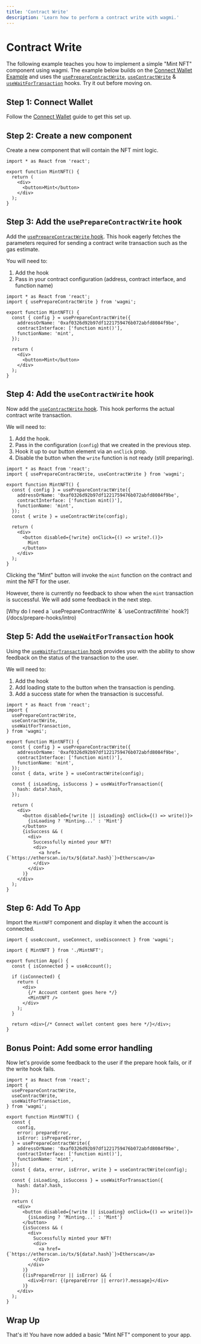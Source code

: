 ```yaml
---
title: 'Contract Write'
description: 'Learn how to perform a contract write with wagmi.'
---
```



# Contract Write

The following example teaches you how to implement a simple "Mint NFT" component using wagmi. The example below builds on the [Connect Wallet Example](/examples/connect-wallet) and uses the [`usePrepareContractWrite`](/docs/prepare-hooks/usePrepareContractWrite), [`useContractWrite`](/docs/hooks/useContractWrite) & [`useWaitForTransaction`](/docs/hooks/useWaitForTransaction) hooks. Try it out before moving on.

<ContractWrite />

## Step 1: Connect Wallet

Follow the [Connect Wallet](/examples/connect-wallet#step-1-configuring-connectors) guide to get this set up.

## Step 2: Create a new component

Create a new component that will contain the NFT mint logic.

```tsx
import * as React from 'react';

export function MintNFT() {
  return (
    <div>
      <button>Mint</button>
    </div>
  );
}
```

## Step 3: Add the `usePrepareContractWrite` hook

Add the [`usePrepareContractWrite` hook](/docs/prepare-hooks/usePrepareContractWrite). This hook eagerly fetches the parameters required for sending a contract write transaction such as the gas estimate.

You will need to:

1. Add the hook
2. Pass in your contract configuration (address, contract interface, and function name)

```tsx {2,5-9}
import * as React from 'react';
import { usePrepareContractWrite } from 'wagmi';

export function MintNFT() {
  const { config } = usePrepareContractWrite({
    addressOrName: '0xaf0326d92b97df1221759476b072abfd8084f9be',
    contractInterface: ['function mint()'],
    functionName: 'mint',
  });

  return (
    <div>
      <button>Mint</button>
    </div>
  );
}
```

## Step 4: Add the `useContractWrite` hook

Now add the [`useContractWrite` hook](/docs/hooks/useContractWrite). This hook performs the actual contract write transaction.

We will need to:

1. Add the hook.
2. Pass in the configuration (`config`) that we created in the previous step.
3. Hook it up to our button element via an `onClick` prop.
4. Disable the button when the `write` function is not ready (still preparing).

```tsx {2,10,14-16}
import * as React from 'react';
import { usePrepareContractWrite, useContractWrite } from 'wagmi';

export function MintNFT() {
  const { config } = usePrepareContractWrite({
    addressOrName: '0xaf0326d92b97df1221759476b072abfd8084f9be',
    contractInterface: ['function mint()'],
    functionName: 'mint',
  });
  const { write } = useContractWrite(config);

  return (
    <div>
      <button disabled={!write} onClick={() => write?.()}>
        Mint
      </button>
    </div>
  );
}
```

Clicking the "Mint" button will invoke the `mint` function on the contract and mint the NFT for the user.

However, there is currently no feedback to show when the `mint` transaction is successful. We will add some feedback in the next step.

<Callout emoji="🤔" type="info">
  [Why do I need a `usePrepareContractWrite` & `useContractWrite`
  hook?](/docs/prepare-hooks/intro)
</Callout>

## Step 5: Add the `useWaitForTransaction` hook

Using the [`useWaitForTransaction` hook](/docs/hooks/useWaitForTransaction) provides you with the ability to show feedback on the status of the transaction to the user.

We will need to:

1. Add the hook
2. Add loading state to the button when the transaction is pending.
3. Add a success state for when the transaction is successful.

```tsx {5,16-18,22-32}
import * as React from 'react';
import {
  usePrepareContractWrite,
  useContractWrite,
  useWaitForTransaction,
} from 'wagmi';

export function MintNFT() {
  const { config } = usePrepareContractWrite({
    addressOrName: '0xaf0326d92b97df1221759476b072abfd8084f9be',
    contractInterface: ['function mint()'],
    functionName: 'mint',
  });
  const { data, write } = useContractWrite(config);

  const { isLoading, isSuccess } = useWaitForTransaction({
    hash: data?.hash,
  });

  return (
    <div>
      <button disabled={!write || isLoading} onClick={() => write()}>
        {isLoading ? 'Minting...' : 'Mint'}
      </button>
      {isSuccess && (
        <div>
          Successfully minted your NFT!
          <div>
            <a href={`https://etherscan.io/tx/${data?.hash}`}>Etherscan</a>
          </div>
        </div>
      )}
    </div>
  );
}
```

## Step 6: Add To App

Import the `MintNFT` component and display it when the account is connected.

```tsx {3,12}
import { useAccount, useConnect, useDisconnect } from 'wagmi';

import { MintNFT } from './MintNFT';

export function App() {
  const { isConnected } = useAccount();

  if (isConnected) {
    return (
      <div>
        {/* Account content goes here */}
        <MintNFT />
      </div>
    );
  }

  return <div>{/* Connect wallet content goes here */}</div>;
}
```

## Bonus Point: Add some error handling

Now let's provide some feedback to the user if the prepare hook fails, or if the write hook fails.

```tsx {11-12,18,37-39}
import * as React from 'react';
import {
  usePrepareContractWrite,
  useContractWrite,
  useWaitForTransaction,
} from 'wagmi';

export function MintNFT() {
  const {
    config,
    error: prepareError,
    isError: isPrepareError,
  } = usePrepareContractWrite({
    addressOrName: '0xaf0326d92b97df1221759476b072abfd8084f9be',
    contractInterface: ['function mint()'],
    functionName: 'mint',
  });
  const { data, error, isError, write } = useContractWrite(config);

  const { isLoading, isSuccess } = useWaitForTransaction({
    hash: data?.hash,
  });

  return (
    <div>
      <button disabled={!write || isLoading} onClick={() => write()}>
        {isLoading ? 'Minting...' : 'Mint'}
      </button>
      {isSuccess && (
        <div>
          Successfully minted your NFT!
          <div>
            <a href={`https://etherscan.io/tx/${data?.hash}`}>Etherscan</a>
          </div>
        </div>
      )}
      {(isPrepareError || isError) && (
        <div>Error: {(prepareError || error)?.message}</div>
      )}
    </div>
  );
}
```

## Wrap Up

That's it! You have now added a basic "Mint NFT" component to your app.
